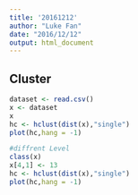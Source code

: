 ```yaml
---
title: '20161212'
author: "Luke Fan"
date: "2016/12/12"
output: html_document
---
```





## Cluster
```r
dataset <- read.csv()
x <- dataset
x
hc <- hclust(dist(x),"single")
plot(hc,hang = -1)

#diffrent Level
class(x)
x[4,1] <- 13
hc <- hclust(dist(x),"single")
plot(hc,hang = -1)
  
```

